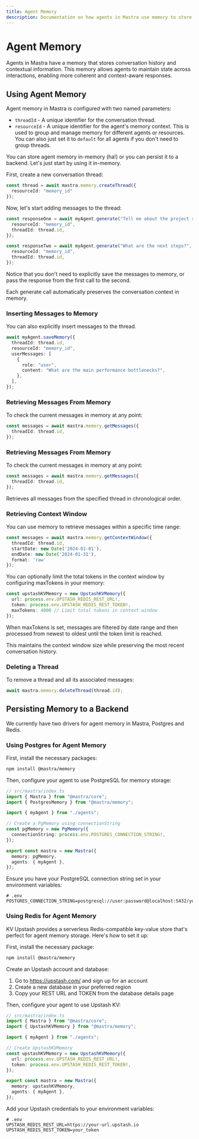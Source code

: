 ```yaml
---
title: Agent Memory
description: Documentation on how agents in Mastra use memory to store conversation history and contextual information.
---
```


# Agent Memory

Agents in Mastra have a memory that stores conversation history and contextual information. This memory allows agents to maintain state across interactions, enabling more coherent and context-aware responses.

## Using Agent Memory

Agent memory in Mastra is configured with two named parameters:
- `threadId` - A unique identifier for the conversation thread.
- `resourceId` - A unique identifier for the agent's memory context. This is used to group and manage memory for different agents or resources. You can also just set it to `default` for all agents if you don't need to group threads.

You can store agent memory in-memory (ha!) or you can persist it to a backend. Let's just start by using it in-memory.

First, create a new conversation thread:

```typescript
const thread = await mastra.memory.createThread({
  resourceId: "memory_id"
});
```

Now, let's start adding messages to the thread:

```typescript
const responseOne = await myAgent.generate("Tell me about the project requirements.", {
  resourceId: "memory_id",
  threadId: thread.id,
});

const responseTwo = await myAgent.generate("What are the next steps?", {
  resourceId: "memory_id",
  threadId: thread.id,
});
```

Notice that you don't need to explicitly save the messages to memory, or pass the response from the first call to the second. 

Each generate call automatically preserves the conversation context in memory. 

### Inserting Messages to Memory

You can also explicitly insert messages to the thread.

```typescript
await myAgent.saveMemory({
  threadId: thread.id,
  resourceId: "memory_id",
  userMessages: [
    {
      role: "user",
      content: "What are the main performance bottlenecks?",
    },
  ],
});
```

### Retrieving Messages From Memory

To check the current messages in memory at any point:

```typescript
const messages = await mastra.memory.getMessages({
  threadId: thread.id,
});
```

### Retrieving Messages From Memory

To check the current messages in memory at any point:

```typescript
const messages = await mastra.memory.getMessages({
  threadId: thread.id,
});
```

Retrieves all messages from the specified thread in chronological order.

### Retrieving Context Window

You can use memory to retrieve messages within a specific time range:

```typescript
const messages = await mastra.memory.getContextWindow({
  threadId: thread.id,
  startDate: new Date('2024-01-01'),
  endDate: new Date('2024-01-31'),
  format: 'raw'
});
```

You can optionally limit the total tokens in the context window by configuring maxTokens in your memory:

```typescript
const upstashKVMemory = new UpstashKVMemory({
  url: process.env.UPSTASH_REDIS_REST_URL!,
  token: process.env.UPSTASH_REDIS_REST_TOKEN!,
  maxTokens: 4000 // Limit total tokens in context window
});
```

When maxTokens is set, messages are filtered by date range and then processed from newest to oldest until the token limit is reached. 

This maintains the context window size while preserving the most recent conversation history.

### Deleting a Thread

To remove a thread and all its associated messages:

```typescript
await mastra.memory.deleteThread(thread.id);
```

## Persisting Memory to a Backend

We currently have two drivers for agent memory in Mastra, Postgres and Redis.

### Using Postgres for Agent Memory

First, install the necessary packages:

```bash npm2yarn copy
npm install @mastra/memory
```

Then, configure your agent to use PostgreSQL for memory storage:

```typescript
// src/mastra/index.ts
import { Mastra } from "@mastra/core";
import { PostgresMemory } from "@mastra/memory";

import { myAgent } from "./agents";

// Create a PgMemory using connectionString
const pgMemory = new PgMemory({
  connectionString: process.env.POSTGRES_CONNECTION_STRING!,
});

export const mastra = new Mastra({
  memory: pgMemory,
  agents: { myAgent },
});
```

Ensure you have your PostgreSQL connection string set in your environment variables:

```env
# .env
POSTGRES_CONNECTION_STRING=postgresql://user:password@localhost:5432/your_database
```

### Using Redis for Agent Memory

KV Upstash provides a serverless Redis-compatible key-value store that's perfect for agent memory storage. Here's how to set it up:

First, install the necessary package:

```bash
npm install @mastra/memory
```

Create an Upstash account and database:

1. Go to https://upstash.com/ and sign up for an account
2. Create a new database in your preferred region
3. Copy your REST URL and TOKEN from the database details page

Then, configure your agent to use Upstash KV:

```typescript
// src/mastra/index.ts
import { Mastra } from "@mastra/core";
import { UpstashKVMemory } from "@mastra/memory";

import { myAgent } from "./agents";

// Create UpstashKVMemory
const upstashKVMemory = new UpstashKVMemory({
  url: process.env.UPSTASH_REDIS_REST_URL!,
  token: process.env.UPSTASH_REDIS_REST_TOKEN!,
});

export const mastra = new Mastra({
  memory: upstashKVMemory,
  agents: { myAgent },
});
```

Add your Upstash credentials to your environment variables:

```env
# .env
UPSTASH_REDIS_REST_URL=https://your-url.upstash.io
UPSTASH_REDIS_REST_TOKEN=your_token
```